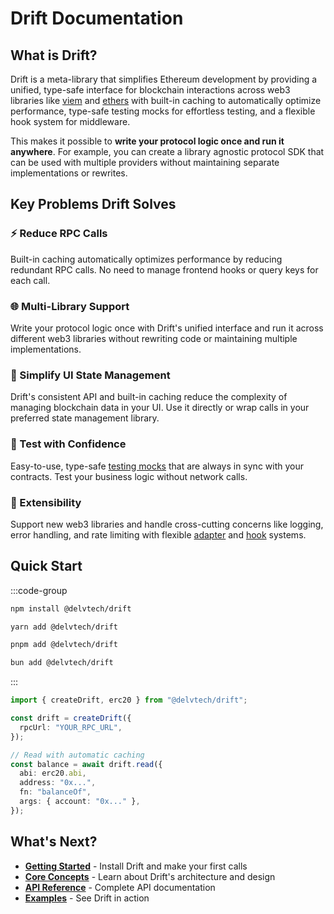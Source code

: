 # Drift Documentation

## What is Drift?

Drift is a meta-library that simplifies Ethereum development by providing a
unified, type-safe interface for blockchain interactions across web3 libraries
like [viem](https://viem.sh) and [ethers](https://ethers.org) with built-in
caching to automatically optimize performance, type-safe testing mocks for
effortless testing, and a flexible hook system for middleware.

This makes it possible to **write your protocol logic once and run it
anywhere**. For example, you can create a library agnostic protocol SDK that can
be used with multiple providers without maintaining separate implementations or
rewrites.

## Key Problems Drift Solves

### ⚡ Reduce RPC Calls

Built-in caching automatically optimizes performance by reducing redundant RPC
calls. No need to manage frontend hooks or query keys for each call.

### 🌐 Multi-Library Support

Write your protocol logic once with Drift's unified interface and run it across
different web3 libraries without rewriting code or maintaining multiple
implementations.

### 🎯 Simplify UI State Management

Drift's consistent API and built-in caching reduce the complexity of managing
blockchain data in your UI. Use it directly or wrap calls in your preferred
state management library.

### 🧪 Test with Confidence

Easy-to-use, type-safe [testing mocks](/guides/testing-strategies) that are
always in sync with your contracts. Test your business logic without network
calls.

### 🔌 Extensibility

Support new web3 libraries and handle cross-cutting concerns like logging, error
handling, and rate limiting with flexible
[adapter](/guides/extending-drift#implementing-custom-adapters) and
[hook](/guides/extending-drift#using-hooks-for-middleware) systems.

## Quick Start

:::code-group

```sh [npm]
npm install @delvtech/drift
```

```sh [yarn]
yarn add @delvtech/drift
```

```sh [pnpm]
pnpm add @delvtech/drift
```

```sh [bun]
bun add @delvtech/drift
```

:::

```ts twoslash
import { createDrift, erc20 } from "@delvtech/drift";

const drift = createDrift({
  rpcUrl: "YOUR_RPC_URL",
});

// Read with automatic caching
const balance = await drift.read({
  abi: erc20.abi,
  address: "0x...",
  fn: "balanceOf",
  args: { account: "0x..." },
});
```

## What's Next?

- [**Getting Started**](/getting-started) - Install Drift and make your first
  calls
- [**Core Concepts**](/core-concepts) - Learn about Drift's architecture and
  design
- [**API Reference**](/reference/api) - Complete API documentation
- [**Examples**](/reference/examples) - See Drift in action
